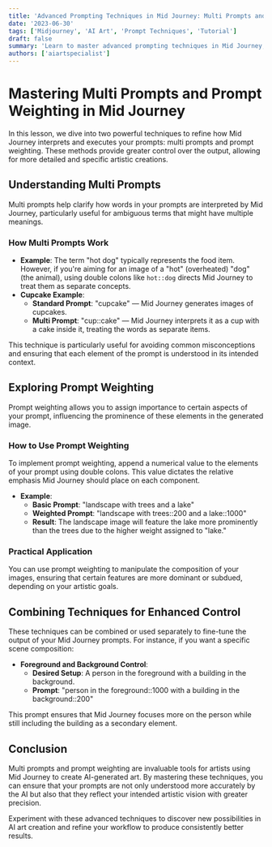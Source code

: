 ```yaml
---
title: 'Advanced Prompting Techniques in Mid Journey: Multi Prompts and Prompt Weighting'
date: '2023-06-30'
tags: ['Midjourney', 'AI Art', 'Prompt Techniques', 'Tutorial']
draft: false
summary: 'Learn to master advanced prompting techniques in Mid Journey, including multi prompts and prompt weighting. This guide explains how to use these methods to precisely control the elements within your AI-generated images, ensuring that your artistic visions are accurately realized.'
authors: ['aiartspecialist']
---
```


# Mastering Multi Prompts and Prompt Weighting in Mid Journey

In this lesson, we dive into two powerful techniques to refine how Mid Journey interprets and executes your prompts: multi prompts and prompt weighting. These methods provide greater control over the output, allowing for more detailed and specific artistic creations.

## Understanding Multi Prompts

Multi prompts help clarify how words in your prompts are interpreted by Mid Journey, particularly useful for ambiguous terms that might have multiple meanings.

### How Multi Prompts Work

- **Example**: The term "hot dog" typically represents the food item. However, if you're aiming for an image of a "hot" (overheated) "dog" (the animal), using double colons like `hot::dog` directs Mid Journey to treat them as separate concepts.
- **Cupcake Example**:
  - **Standard Prompt**: "cupcake" — Mid Journey generates images of cupcakes.
  - **Multi Prompt**: "cup::cake" — Mid Journey interprets it as a cup with a cake inside it, treating the words as separate items.

This technique is particularly useful for avoiding common misconceptions and ensuring that each element of the prompt is understood in its intended context.

## Exploring Prompt Weighting

Prompt weighting allows you to assign importance to certain aspects of your prompt, influencing the prominence of these elements in the generated image.

### How to Use Prompt Weighting

To implement prompt weighting, append a numerical value to the elements of your prompt using double colons. This value dictates the relative emphasis Mid Journey should place on each component.

- **Example**: 
  - **Basic Prompt**: "landscape with trees and a lake"
  - **Weighted Prompt**: "landscape with trees::200 and a lake::1000"
  - **Result**: The landscape image will feature the lake more prominently than the trees due to the higher weight assigned to "lake."

### Practical Application

You can use prompt weighting to manipulate the composition of your images, ensuring that certain features are more dominant or subdued, depending on your artistic goals.

## Combining Techniques for Enhanced Control

These techniques can be combined or used separately to fine-tune the output of your Mid Journey prompts. For instance, if you want a specific scene composition:

- **Foreground and Background Control**:
  - **Desired Setup**: A person in the foreground with a building in the background.
  - **Prompt**: "person in the foreground::1000 with a building in the background::200"

This prompt ensures that Mid Journey focuses more on the person while still including the building as a secondary element.

## Conclusion

Multi prompts and prompt weighting are invaluable tools for artists using Mid Journey to create AI-generated art. By mastering these techniques, you can ensure that your prompts are not only understood more accurately by the AI but also that they reflect your intended artistic vision with greater precision.

Experiment with these advanced techniques to discover new possibilities in AI art creation and refine your workflow to produce consistently better results.

